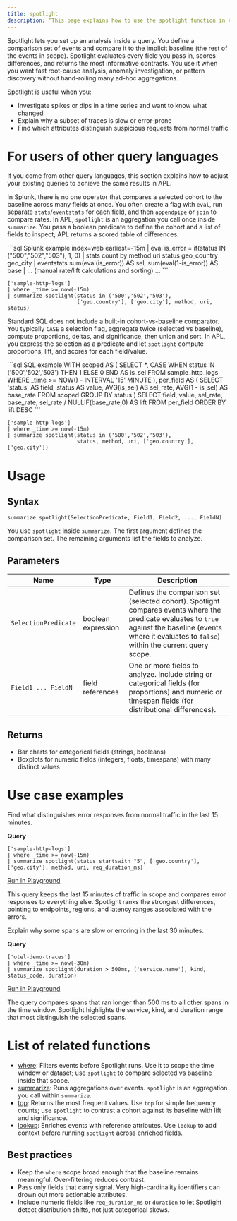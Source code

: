 ```yaml
---
title: spotlight
description: ‘This page explains how to use the spotlight function in APL to compare a selected set of events against a baseline and surface the most significant differences.’
---
```


Spotlight lets you set up an analysis inside a query. You define a comparison set of events and compare it to the implicit baseline (the rest of the events in scope). Spotlight evaluates every field you pass in, scores differences, and returns the most informative contrasts. You use it when you want fast root-cause analysis, anomaly investigation, or pattern discovery without hand-rolling many ad-hoc aggregations.

Spotlight is useful when you:

- Investigate spikes or dips in a time series and want to know what changed
- Explain why a subset of traces is slow or error-prone
- Find which attributes distinguish suspicious requests from normal traffic

# For users of other query languages

If you come from other query languages, this section explains how to adjust your existing queries to achieve the same results in APL.

<AccordionGroup>
<Accordion title="Splunk SPL users">

In Splunk, there is no one operator that compares a selected cohort to the baseline across many fields at once. You often create a flag with `eval`, run separate `stats`/`eventstats` for each field, and then `appendpipe` or `join` to compare rates. In APL, `spotlight` is an aggregation you call once inside `summarize`. You pass a boolean predicate to define the cohort and a list of fields to inspect; APL returns a scored table of differences.

<CodeGroup>
```sql Splunk example
index=web earliest=-15m
| eval is_error = if(status IN ("500","502","503"), 1, 0)
| stats count by method uri status geo_country geo_city
| eventstats sum(eval(is_error)) AS sel, sum(eval(1-is_error)) AS base
| ... (manual rate/lift calculations and sorting) ...
```

```kusto APL equivalent
['sample-http-logs']
| where _time >= now(-15m)
| summarize spotlight(status in ('500','502','503'),
                      ['geo.country'], ['geo.city'], method, uri, status)
```

</CodeGroup>

</Accordion>
<Accordion title="ANSI SQL users">

Standard SQL does not include a built-in cohort-vs-baseline comparator. You typically `CASE` a selection flag, aggregate twice (selected vs baseline), compute proportions, deltas, and significance, then union and sort. In APL, you express the selection as a predicate and let `spotlight` compute proportions, lift, and scores for each field/value.

<CodeGroup>
```sql SQL example
WITH scoped AS (
  SELECT *,
         CASE WHEN status IN ('500','502','503') THEN 1 ELSE 0 END AS is_sel
  FROM sample_http_logs
  WHERE _time >= NOW() - INTERVAL '15' MINUTE
),
per_field AS (
  SELECT 'status' AS field, status AS value,
         AVG(is_sel)              AS sel_rate,
         AVG(1 - is_sel)          AS base_rate
  FROM scoped
  GROUP BY status
)
SELECT field, value, sel_rate, base_rate,
       sel_rate / NULLIF(base_rate,0) AS lift
FROM per_field
ORDER BY lift DESC
```

```kusto APL equivalent
['sample-http-logs']
| where _time >= now(-15m)
| summarize spotlight(status in ('500','502','503'),
                      status, method, uri, ['geo.country'], ['geo.city'])
```

</CodeGroup>

</Accordion>
</AccordionGroup>

# Usage

## Syntax

```kusto
summarize spotlight(SelectionPredicate, Field1, Field2, ..., FieldN)
```

You use `spotlight` inside `summarize`. The first argument defines the comparison set. The remaining arguments list the fields to analyze.

## Parameters

| Name                  | Type               | Description |
| --------------------- | ------------------ | --- |
| `SelectionPredicate` | boolean expression | Defines the comparison set (selected cohort). Spotlight compares events where the predicate evaluates to `true` against the baseline (events where it evaluates to `false`) within the current query scope. |
| `Field1 ... FieldN` | field references   | One or more fields to analyze. Include string or categorical fields (for proportions) and numeric or timespan fields (for distributional differences). |

## Returns

- Bar charts for categorical fields (strings, booleans)
- Boxplots for numeric fields (integers, floats, timespans) with many distinct values

# Use case examples

<Tabs>
<Tab title="Log analysis">

Find what distinguishes error responses from normal traffic in the last 15 minutes.

**Query**

```kusto
['sample-http-logs']
| where _time >= now(-15m)
| summarize spotlight(status startswith "5", ['geo.country'], ['geo.city'], method, uri, req_duration_ms)
```

[Run in Playground](https://play.axiom.co/axiom-play-qf1k/query?initForm=%7B%22apl%22%3A%22%5B'sample-http-logs'%5D%20%7C%20summarize%20spotlight(status%20startswith%20'5'%2C%20%5B'geo.country'%5D%2C%20%5B'geo.city'%5D%2C%20method%2C%20uri%2C%20req_duration_ms)%22%7D)

This query keeps the last 15 minutes of traffic in scope and compares error responses to everything else. Spotlight ranks the strongest differences, pointing to endpoints, regions, and latency ranges associated with the errors.

</Tab>
<Tab title="OpenTelemetry traces">

Explain why some spans are slow or erroring in the last 30 minutes.

**Query**

```kusto
['otel-demo-traces']
| where _time >= now(-30m)
| summarize spotlight(duration > 500ms, ['service.name'], kind, status_code, duration)
```

[Run in Playground](https://play.axiom.co/axiom-play-qf1k/query?initForm=%7B%22apl%22%3A%22%5B'otel-demo-traces'%5D%20%7C%20where%20_time%20%3E%3D%20now(-30m)%20%7C%20summarize%20spotlight(duration%20%3E%20500ms%2C%20%5B'service.name'%5D%2C%20kind%2C%20status_code%2C%20duration)%22%7D)

The query compares spans that ran longer than 500 ms to all other spans in the time window. Spotlight highlights the service, kind, and duration range that most distinguish the selected spans.

</Tab>
</Tabs>

# List of related functions

- [where](/apl/tabular-operators/where-operator): Filters events before Spotlight runs. Use it to scope the time window or dataset; use `spotlight` to compare selected vs baseline inside that scope.
- [summarize](/apl/tabular-operators/summarize-operator): Runs aggregations over events. `spotlight` is an aggregation you call within `summarize`.
- [top](/apl/tabular-operators/top-operator): Returns the most frequent values. Use `top` for simple frequency counts; use `spotlight` to contrast a cohort against its baseline with lift and significance.
- [lookup](/apl/tabular-operators/lookup-operator): Enriches events with reference attributes. Use `lookup` to add context before running `spotlight` across enriched fields.

## Best practices

- Keep the `where` scope broad enough that the baseline remains meaningful. Over-filtering reduces contrast.
- Pass only fields that carry signal. Very high-cardinality identifiers can drown out more actionable attributes.
- Include numeric fields like `req_duration_ms` or `duration` to let Spotlight detect distribution shifts, not just categorical skews.
